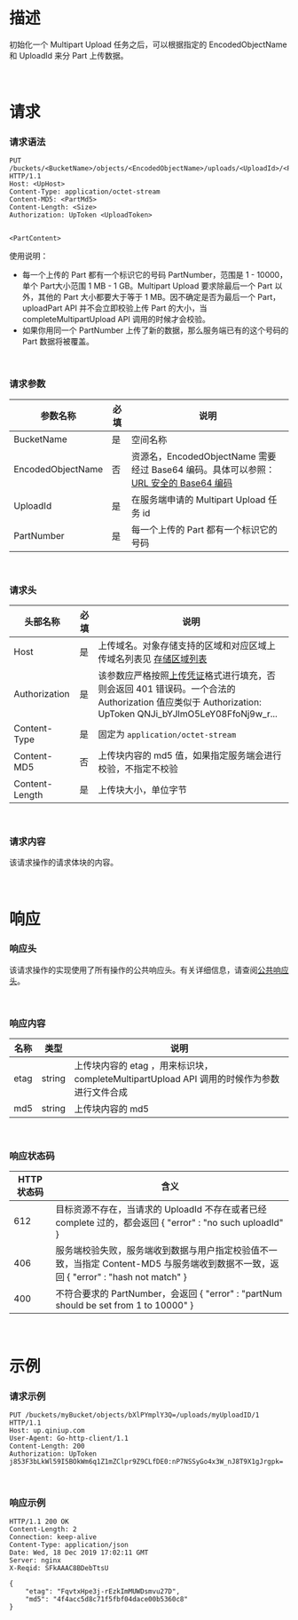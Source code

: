 <a id="uploadPart-description"></a>
# **描述** 

初始化一个 Multipart Upload 任务之后，可以根据指定的 EncodedObjectName 和 UploadId 来分 Part 上传数据。

<br>

<a id="uploadPart-requests"></a>

# **请求**
<a id="uploadPart-requests-syntax"></a>

### **请求语法**

```
PUT /buckets/<BucketName>/objects/<EncodedObjectName>/uploads/<UploadId>/<PartNumber> HTTP/1.1
Host: <UpHost>
Content-Type: application/octet-stream
Content-MD5: <PartMd5>
Content-Length: <Size>
Authorization: UpToken <UploadToken>


<PartContent>
```
使用说明：
* 每一个上传的 Part 都有一个标识它的号码 PartNumber，范围是 1 - 10000，单个 Part大小范围 1 MB - 1 GB。Multipart Upload 要求除最后一个 Part 以外，其他的 Part 大小都要大于等于 1 MB。因不确定是否为最后一个 Part，uploadPart API 并不会立即校验上传 Part 的大小，当 completeMultipartUpload API 调用的时候才会校验。
* 如果你用同一个 PartNumber 上传了新的数据，那么服务端已有的这个号码的 Part 数据将被覆盖。


<br>

<a id="uploadPart-request-parameters"></a>
### **请求参数**

| 参数名称 | 必填 | 说明 |
| --- | --- | --- |
| BucketName | 是 | 空间名称|
| EncodedObjectName | 否 | 资源名，EncodedObjectName 需要经过 Base64 编码。具体可以参照：[URL 安全的 Base64 编码](/kodo/manual/1231/appendix#urlsafe-base64) |
| UploadId | 是 | 在服务端申请的 Multipart Upload 任务 id |
| PartNumber | 是 | 每一个上传的 Part 都有一个标识它的号码|

<br>

<a id="uploadPart-request-headers"></a>
### **请求头**
|头部名称       | 必填 | 说明|
|------------- | --- | -------------------------------- | 
|Host           | 是   | 上传域名。<span id="Endpoint">对象存储支持的区域和对应区域上传域名列表见 [存储区域列表](/kodo/1671/region-endpoint-fq) </span> |
|Authorization  | 是   | 该参数应严格按照[上传凭证](/kodo/manual/1208/upload-token)格式进行填充，否则会返回 401 错误码。一个合法的 Authorization 值应类似于 Authorization: UpToken QNJi_bYJlmO5LeY08FfoNj9w_r... |
|Content-Type | 是 | 固定为 `application/octet-stream` | 
|Content-MD5 | 否 | 上传块内容的 md5 值，如果指定服务端会进行校验，不指定不校验 | 
|Content-Length| 是|上传块大小，单位字节|

<br>

<a id="uploadPart-request-elements"></a>
### **请求内容**
该请求操作的请求体块的内容。

<br>

<a id="uploadPart-responses"></a>
# **响应**

<a id="uploadPart-request-headers"></a>
### **响应头**
该请求操作的实现使用了所有操作的公共响应头。有关详细信息，请查阅[公共响应头](/kodo/api/3924/common-response-headers)。

<br>

<a id="uploadPart-response-elements"></a>
### **响应内容**
|名称  | 类型| 说明|
|--------|----------------|-----|
|etag| string| 上传块内容的 etag ，用来标识块，completeMultipartUpload API 调用的时候作为参数进行文件合成|
|md5| string| 上传块内容的 md5|

<br>

<a id="uploadPart-special-errors"></a>
### **响应状态码**
|HTTP状态码 | 含义|
|--------|----------------|
|612|目标资源不存在，当请求的 UploadId 不存在或者已经 complete 过的，都会返回 { "error" : "no such uploadId" } |
|406|服务端校验失败，服务端收到数据与用户指定校验值不一致，当指定 Content-MD5 与服务端收到数据不一致，返回 { "error" : "hash not match" } |
|400|不符合要求的 PartNumber，会返回 { "error" : "partNum should be set from 1 to 10000" } |

<br>

<a id="uploadPart-examples"></a>
# **示例**
<a id="uploadPart-request-examples"></a>

### **请求示例**
```
PUT /buckets/myBucket/objects/bXlPYmplY3Q=/uploads/myUploadID/1 HTTP/1.1
Host: up.qiniup.com
User-Agent: Go-http-client/1.1
Content-Length: 200
Authorization: UpToken j853F3bLkWl59I5BOkWm6q1Z1mZClpr9Z9CLfDE0:nP7NSSyGo4x3W_nJ8T9X1gJrgpk=
```

<br>

<a id="uploadPart-response-examples"></a>
### **响应示例**
```
HTTP/1.1 200 OK
Content-Length: 2
Connection: keep-alive
Content-Type: application/json
Date: Wed, 18 Dec 2019 17:02:11 GMT
Server: nginx
X-Reqid: SFkAAAC8BDebTtsU

{
	"etag": "FqvtxHpe3j-rEzkImMUWDsmvu27D",
	"md5": "4f4acc5d8c71f5fbf04dace00b5360c8"
}
```